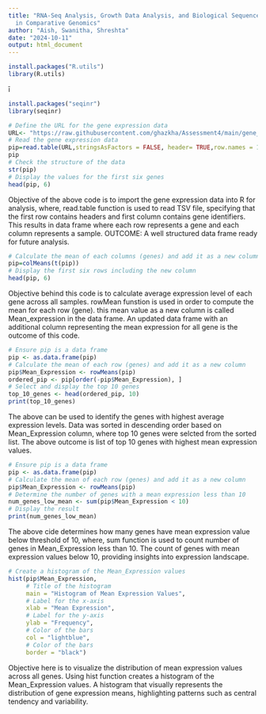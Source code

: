 ```yaml
---
title: "RNA-Seq Analysis, Growth Data Analysis, and Biological Sequence Diversity
  in Comparative Genomics"
author: "Aish, Swanitha, Shreshta"
date: "2024-10-11"
output: html_document
---
```


```r
install.packages("R.utils")
library(R.utils)
```
ī
```r
install.packages("seqinr")
library(seqinr)
```
```r
# Define the URL for the gene expression data
URL<- "https://raw.githubusercontent.com/ghazkha/Assessment4/main/gene_expression.tsv"
# Read the gene expression data
pip=read.table(URL,stringsAsFactors = FALSE, header= TRUE,row.names = 1)
pip
# Check the structure of the data
str(pip)
# Display the values for the first six genes
head(pip, 6)
```
Objective of the above code is to import the gene expression data into R for analysis, where, read.table function is used to read TSV file, specifying that the first row contains headers and first column contains gene identifiers. This results in data frame where each row represents a gene and each column represents a sample.
OUTCOME: A well structured data frame ready for future analysis.



```r
# Calculate the mean of each columns (genes) and add it as a new column
pip=colMeans(t(pip))
# Display the first six rows including the new column
head(pip, 6)
```
Objective behind this code is to calculate average expression level of each gene across all samples. rowMean funstion is used in order to compute the mean for each row (gene). this mean value as a new column is called Mean_expression in the data frame. 
An updated data frame with an additional column representing the mean expression for all gene is the outcome of this code.

```r
# Ensure pip is a data frame
pip <- as.data.frame(pip)
# Calculate the mean of each row (genes) and add it as a new column
pip$Mean_Expression <- rowMeans(pip)
ordered_pip <- pip[order(-pip$Mean_Expression), ]
# Select and display the top 10 genes
top_10_genes <- head(ordered_pip, 10)
print(top_10_genes)
```
The above can be used to identify the genes with highest average expression levels.
Data was sorted in descending order based on Mean_Expression column, where top 10 genes were selcted from the sorted list. The above outcome is list of top 10 genes with highest mean expression values. 

```r
# Ensure pip is a data frame
pip <- as.data.frame(pip)
# Calculate the mean of each row (genes) and add it as a new column
pip$Mean_Expression <- rowMeans(pip)
# Determine the number of genes with a mean expression less than 10
num_genes_low_mean <- sum(pip$Mean_Expression < 10)
# Display the result
print(num_genes_low_mean)
```
The above cide determines how many genes have mean expression value below threshold of 10, where, sum function is used to count number of genes in Mean_Expression less than 10. The count of genes with mean expression values below 10, providing insights into expression landscape.

```r
# Create a histogram of the Mean_Expression values
hist(pip$Mean_Expression,
     # Title of the histogram
     main = "Histogram of Mean Expression Values",
     # Label for the x-axis
     xlab = "Mean Expression",
     # Label for the y-axis
     ylab = "Frequency",
     # Color of the bars
     col = "lightblue",
     # Color of the bars
     border = "black")
```
Objective here is to visualize the distribution of mean expression values across all genes. Using hist function creates a histogram of the Mean_Expression values. A histogram that visually represents the distribution of gene expression means, highlighting patterns such as central tendency and variability. 

```r
```


```r
```


```r
```


```r
```


```r
```


```r
```


```r
```


```r
```


```r
```


```r
```


```r
```
